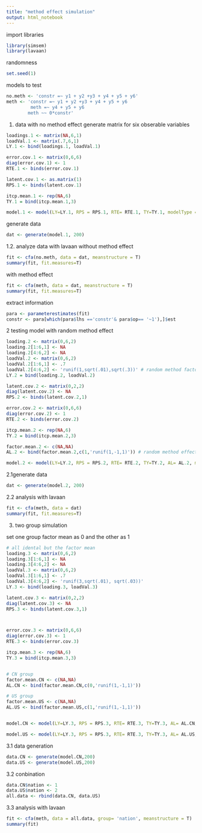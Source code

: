 ---
title: "method effect simulation"
output: html_notebook
---

import libraries

```{r}
library(simsem)
library(lavaan)
```

randomness
```{r}
set.seed(1)
```

models to test
```{r}
no.meth <- 'constr =~ y1 + y2 +y3 + y4 + y5 + y6'
meth <- 'constr =~ y1 + y2 +y3 + y4 + y5 + y6
         meth =~ y4 + y5 + y6
        meth ~~ 0*constr'
```



1. data with no method effect
generate matrix for six obserable variables
```{r}
loadings.1 <- matrix(NA,6,1)
loadVal.1 <- matrix(.7,6,1)
LY.1 <- bind(loadings.1, loadVal.1)

error.cov.1 <- matrix(0,6,6)
diag(error.cov.1) <- 1
RTE.1 <- binds(error.cov.1)

latent.cov.1 <- as.matrix(1)
RPS.1 <- binds(latent.cov.1)

itcp.mean.1 <- rep(NA,6)
TY.1 = bind(itcp.mean.1,3)

model.1 <- model(LY=LY.1, RPS = RPS.1, RTE= RTE.1, TY=TY.1, modelType = 'CFA', indLab=c('y1','y2','y3','y4','y5','y6'), facLab = 'constr')

```

generate data
```{r}
dat <- generate(model.1, 200)
```

1.2. analyze data with lavaan
without method effect
```{r}
fit <- cfa(no.meth, data = dat, meanstructure = T)
summary(fit, fit.measures=T)
```

with method effect
```{r}
fit <- cfa(meth, data = dat, meanstructure = T)
summary(fit, fit.measures=T)
```


extract information
```{r}
para <- parameterestimates(fit)
constr <- para[which(para$lhs =='constr'& para$op== '~1'),]$est
```



2 testing model with random method effect
```{r}
loading.2 <- matrix(0,6,2)
loading.2[1:6,1] <- NA
loading.2[4:6,2] <- NA
loadVal.2 <- matrix(0,6,2)
loadVal.2[1:6,1] <- .7
loadVal.2[4:6,2] <- 'runif(1,sqrt(.01),sqrt(.3))' # random method factor loadings
LY.2 = bind(loading.2, loadVal.2)

latent.cov.2 <- matrix(0,2,2)
diag(latent.cov.2) <- NA
RPS.2 <- binds(latent.cov.2,1)

error.cov.2 <- matrix(0,6,6)
diag(error.cov.2) <- 1
RTE.2 <- binds(error.cov.2)

itcp.mean.2 <- rep(NA,6)
TY.2 = bind(itcp.mean.2,3)

factor.mean.2 <- c(NA,NA)
AL.2 <- bind(factor.mean.2,c(1,'runif(1,-1,1)')) # random method effect

model.2 <- model(LY=LY.2, RPS = RPS.2, RTE= RTE.2, TY=TY.2, AL= AL.2, modelType = 'CFA', indLab=c('y1','y2','y3','y4','y5','y6'), facLab = c('constr', 'meth'))
```


2.1generate data
```{r}
dat <- generate(model.2, 200)
```

2.2 analysis with lavaan
```{r}
fit <- cfa(meth, data = dat)
summary(fit, fit.measures=T)
```


3. two group simulation

set one group factor mean as 0 and the other as 1
```{r}

# all idental but the factor mean
loading.3 <- matrix(0,6,2)
loading.3[1:6,1] <- NA
loading.3[4:6,2] <- NA
loadVal.3 <- matrix(0,6,2)
loadVal.3[1:6,1] <- .7
loadVal.3[4:6,2] <- 'runif(3,sqrt(.01), sqrt(.03))'
LY.3 <- bind(loading.3, loadVal.3)

latent.cov.3 <- matrix(0,2,2)
diag(latent.cov.3) <- NA
RPS.3 <- binds(latent.cov.3,1)



error.cov.3 <- matrix(0,6,6)
diag(error.cov.3) <- 1
RTE.3 <- binds(error.cov.3)

itcp.mean.3 <- rep(NA,6)
TY.3 = bind(itcp.mean.3,3)


# CN group
factor.mean.CN <- c(NA,NA)
AL.CN <- bind(factor.mean.CN,c(0,'runif(1,-1,1)'))

# US group
factor.mean.US <- c(NA,NA)
AL.US <- bind(factor.mean.US,c(1,'runif(1,-1,1)'))


model.CN <- model(LY=LY.3, RPS = RPS.3, RTE= RTE.3, TY=TY.3, AL= AL.CN, modelType = 'CFA', indLab=c('y1','y2','y3','y4','y5','y6'), facLab = c('constr', 'meth'))

model.US <- model(LY=LY.3, RPS = RPS.3, RTE= RTE.3, TY=TY.3, AL= AL.US, modelType = 'CFA', indLab=c('y1','y2','y3','y4','y5','y6'), facLab = c('constr', 'meth'))
```

3.1 data generation
```{r}
data.CN <- generate(model.CN,200)
data.US <- generate(model.US,200)
```

3.2 conbination
```{r}
data.CN$nation <- 1
data.US$nation <- 2
all.data <- rbind(data.CN, data.US)
```

3.3 analysis with lavaan
```{r}
fit <- cfa(meth, data = all.data, group= 'nation', meanstructure = T)
summary(fit)
```



































































